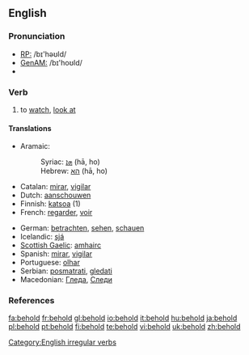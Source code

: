==English==

===Pronunciation===
* [[Recieved Pronunciation|RP:]] /bɪ'həʊld/
* [[General American|GenAM:]] /bɪ'hoʊld/
*{{audio|en-us-behold.ogg|Audio (US)}}

===Verb===
{{en-verb|beholds|beholding|beheld|'''[[beheld]]''' or rarely '''[[beholden]]'''}}

# {{transitive}} to [[watch]], [[look at]]

====Translations====
{{top}}
*Aramaic:
*:Syriac: [[ܗܐ]] (hā, ho)
*:Hebrew: [[הא]] (hā, ho)
*Catalan: [[mirar]], [[vigilar]]
*Dutch: [[aanschouwen]]
*Finnish: [[katsoa]] (1)
*French: [[regarder]], [[voir]]
{{mid}}
*German: [[betrachten]], [[sehen]], [[schauen]]
*Icelandic: [[sjá]]
*[[Scottish Gaelic]]: [[amhairc]]
*Spanish: [[mirar]], [[vigilar]]
*Portuguese: [[olhar]]
*Serbian: [[posmatrati]], [[gledati]]
*Macedonian: [[Гледа]], [[Следи]]
{{bottom}}

===References===
{{R:Century 1911}}
{{R:Webster 1913}}

[[Category:English irregular verbs]]

[[fa:behold]]
[[fr:behold]]
[[gl:behold]]
[[io:behold]]
[[it:behold]]
[[hu:behold]]
[[ja:behold]]
[[pl:behold]]
[[pt:behold]]
[[fi:behold]]
[[te:behold]]
[[vi:behold]]
[[uk:behold]]
[[zh:behold]]
